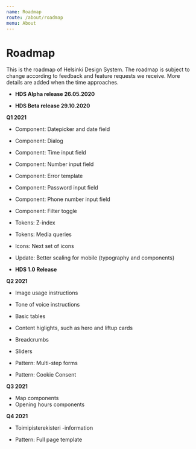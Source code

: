 ```yaml
---
name: Roadmap
route: /about/roadmap
menu: About
---
```



# Roadmap

<LargeParagraph>
   This is the roadmap of Helsinki Design System. The roadmap is subject to change according to feedback and feature requests we receive. More details are added when the time approaches.
</LargeParagraph>


- **HDS Alpha release 26.05.2020**

- **HDS Beta release 29.10.2020**


**Q1 2021**

- Component: Datepicker and date field
- Component: Dialog
- Component: Time input field
- Component: Number input field
- Component: Error template
- Component: Password input field
- Component: Phone number input field
- Component: Filter toggle



- Tokens: Z-index
- Tokens: Media queries


- Icons: Next set of icons


- Update: Better scaling for mobile (typography and components)


- **HDS 1.0 Release**

**Q2 2021**
- Image usage instructions
- Tone of voice instructions
- Basic tables
- Content higlights, such as hero and liftup cards
- Breadcrumbs
- Sliders

- Pattern: Multi-step forms
- Pattern: Cookie Consent 

**Q3 2021**
- Map components
- Opening hours components

**Q4 2021**
- Toimipisterekisteri -information

- Pattern: Full page template